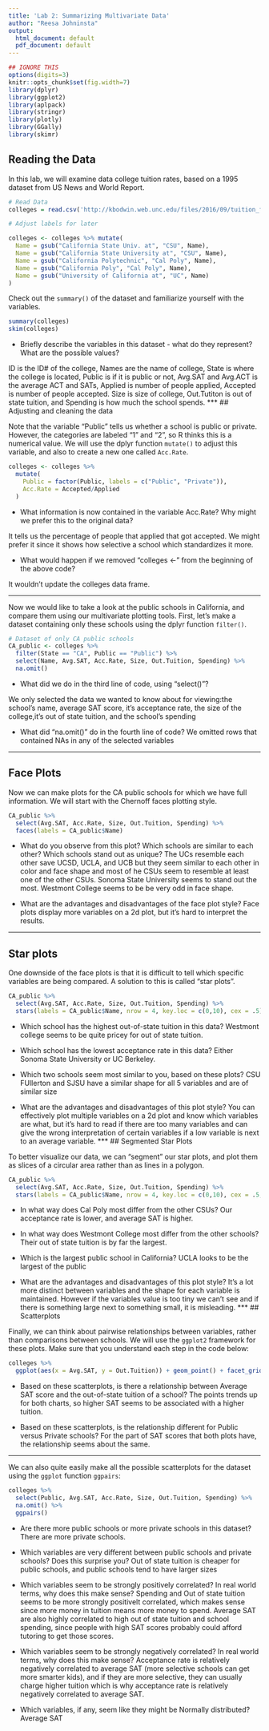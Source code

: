 ---
title: 'Lab 2: Summarizing Multivariate Data'
author: "Reesa Johninsta"
output:
  html_document: default
  pdf_document: default
---

```{r, include = FALSE}
## IGNORE THIS
options(digits=3)
knitr::opts_chunk$set(fig.width=7) 
library(dplyr)
library(ggplot2)
library(aplpack)
library(stringr)
library(plotly)
library(GGally)
library(skimr)
```

## Reading the Data

In this lab, we will examine data college tuition rates, based on a 1995 dataset from US News and World Report.

```{r, eval = TRUE}

# Read Data
colleges = read.csv('http://kbodwin.web.unc.edu/files/2016/09/tuition_final.csv')

# Adjust labels for later

colleges <- colleges %>% mutate(
  Name = gsub("California State Univ. at", "CSU", Name),
  Name = gsub("California State University at", "CSU", Name),
  Name = gsub("California Polytechnic", "Cal Poly", Name),
  Name = gsub("California Poly", "Cal Poly", Name),
  Name = gsub("University of California at", "UC", Name)
)

```

Check out the `summary()` of the dataset and familiarize yourself with the variables. 

```{r}
summary(colleges)
skim(colleges)
```

*  Briefly describe the variables in this dataset - what do they represent?  What are the possible values?

ID is the ID# of the college, Names are the name of college, State is where the college is located, Public is if it is public or not, Avg.SAT and Avg.ACT is the average ACT and SATs, Applied is number of people applied, Accepted is number of people accepted. Size is size of college, Out.Tutiton is out of state tuition, and Spending is how much the school spends.
***
## Adjusting and cleaning the data

Note that the variable "Public" tells us whether a school is public or private.  However, the categories are labeled "1" and "2", so R thinks this is a numerical value.  We will use the dplyr function `mutate()` to adjust this variable, and also to create a new one called `Acc.Rate`.

```{r}
colleges <- colleges %>% 
  mutate(
    Public = factor(Public, labels = c("Public", "Private")),
    Acc.Rate = Accepted/Applied
  )
```

*  What information is now contained in the variable Acc.Rate?  Why might we prefer this to the original data?

It tells us the percentage of people that applied that got accepted. We might prefer it since it shows how selective a school which standardizes it more.

*  What would happen if we removed "colleges <-" from the beginning of the above code? 

It wouldn't update the colleges data frame.

***
Now we would like to take a look at the public schools in California, and compare them using our multivariate plotting tools.  First, let's make a dataset containing only these schools using the dplyr function `filter()`.

```{r}
# Dataset of only CA public schools
CA_public <- colleges %>%
  filter(State == "CA", Public == "Public") %>% 
  select(Name, Avg.SAT, Acc.Rate, Size, Out.Tuition, Spending) %>%
  na.omit()
```

*  What did we do in the third line of code, using "select()"?

We only selected the data we wanted to know about for viewing:the school's name, average SAT score, it's acceptance rate, the size of the college,it's out of state tuition, and the school's spending 

*  What did "na.omit()" do in the fourth line of code?
We omitted rows that contained NAs in any of the selected variables


***
## Face Plots

Now we can make plots for the CA public schools for which we have full information.  We will start with the Chernoff faces plotting style.

```{r}

CA_public %>%
  select(Avg.SAT, Acc.Rate, Size, Out.Tuition, Spending) %>%
  faces(labels = CA_public$Name)
```

*  What do you observe from this plot?  Which schools are similar to each other?  Which schools stand out as unique?
The UCs resemble each other save UCSD, UCLA, and UCB but they seem similar to each other in color and face shape and most of he CSUs seem to resemble at least one of the other CSUs. Sonoma State University seems to stand out the most. Westmont College seems to be be very odd in face shape.

*  What are the advantages and disadvantages of the face plot style?
Face plots display more variables on a 2d plot, but it's hard to interpret the results.

***
## Star plots

One downside of the face plots is that it is difficult to tell which specific variables are being compared.  A solution to this is called "star plots".

```{r}
CA_public %>%
  select(Avg.SAT, Acc.Rate, Size, Out.Tuition, Spending) %>%
  stars(labels = CA_public$Name, nrow = 4, key.loc = c(0,10), cex = .5)

```

*  Which school has the highest out-of-state tuition in this data?
Westmont college seems to be quite pricey for out of state tuition.

*  Which school has the lowest acceptance rate in this data?
Either Sonoma State University or UC Berkeley.

*  Which two schools seem most similar to you, based on these plots?
CSU FUllerton and SJSU have a similar shape for all 5 variables and are of similar size


*  What are the advantages and disadvantages of this plot style?
You can effectively plot multiple variables on a 2d plot and know which variables are what, but it's hard to read if there are too many variables and can give the wrong interpretation of certain variables if a low variable is next to an average variable.
***
## Segmented Star Plots

To better visualize our data, we can "segment" our star plots, and plot them as slices of a circular area rather than as lines in a polygon.

```{r}
CA_public %>%
  select(Avg.SAT, Acc.Rate, Size, Out.Tuition, Spending) %>%
  stars(labels = CA_public$Name, nrow = 4, key.loc = c(0,10), cex = .5, draw.segments = TRUE, col.segments = rainbow(6))
```


*  In what way does Cal Poly most differ from the other CSUs?
Our acceptance rate is lower, and average SAT is higher.

*  In what way does Westmont College most differ from the other schools?
Their out of state tuition is by far the largest.

*  Which is the largest public school in California?
UCLA looks to be the largest of the public

*  What are the advantages and disadvantages of this plot style?
It's a lot more distinct between variables and the shape for each variable is maintained. However if the variables value is too tiny we can't see and if there is something large next to something small, it is misleading. 
***
## Scatterplots 

Finally, we can think about pairwise relationships between variables, rather than comparisons between schools.  We will use the `ggplot2` framework for these plots.  Make sure that you understand each step in the code below: 


```{r}
colleges %>%
  ggplot(aes(x = Avg.SAT, y = Out.Tuition)) + geom_point() + facet_grid(~Public)
```

*  Based on these scatterplots, is there a relationship between Average SAT score and the out-of-state tuition of a school?
The points trends up for both charts, so higher SAT seems to be associated with a higher tuition.

*  Based on these scatterplots, is the relationship different for Public versus Private schools?
For the part of SAT scores that both plots have, the relationship seems about the same.

***

We can also quite easily make all the possible scatterplots for the dataset using the `ggplot` function `ggpairs`:

```{r}
colleges %>%
  select(Public, Avg.SAT, Acc.Rate, Size, Out.Tuition, Spending) %>%
  na.omit() %>%
  ggpairs()
```

* Are there more public schools or more private schools in this dataset?
There are more private schools.

* Which variables are very different between public schools and private schools?  Does this surprise you?
Out of state tuition is cheaper for public schools, and public schools tend to have larger sizes

* Which variables seem to be strongly positively correlated?  In real world terms, why does this make sense?
Spending and Out of state tuition seems to be more strongly positivelt correlated, which makes sense since more money in tuition means more money to spend.
Average SAT are also highly correlated to high out of state tuition and school spending, since people with high SAT scores probably could afford tutoring to get those scores.

* Which variables seem to be strongly negatively correlated?  In real world terms, why does this make sense?
Acceptance rate is relatively negatively correlated to average SAT (more selective schools can get more smarter kids), and if they are more selective, they can usually charge higher tuition which is why acceptance rate is relatively negatively correlated to average SAT.

* Which variables, if any, seem like they might be Normally distributed?
Average SAT





